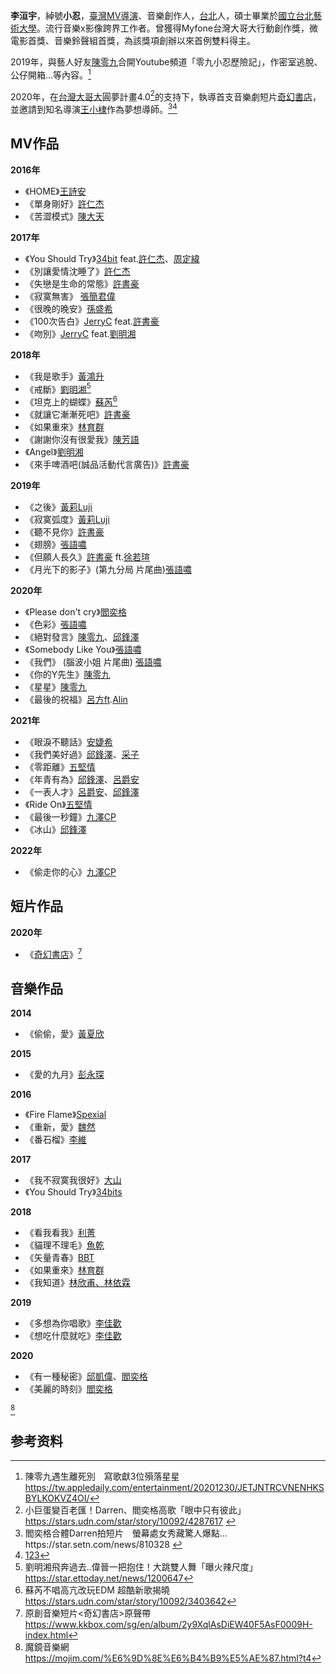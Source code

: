 {{藝人
|姓名 =李洹宇
|類型 =導演
|圖片 =
|羅馬拼音 = Li Huan-Yu
|英文名 =  Sean Li
|暱稱 = 小忍
|國籍 ={{ROC}}
|出生日期 = {{birth date and age|1988|6|13}}
|職業 =導演、編劇
|語言 =
|教育程度 = [[國立台北藝術大學|國立台北藝術大學]]畢業
|配偶 =
|兒女 =
|活躍年代 = 1988年至今
}}
'''李洹宇'''{{BD|1988年|6月13日}}，綽號'''小忍'''，[[臺灣|臺灣]][[MV|MV]][[導演|導演]]、音樂創作人，[[台北|台北]]人，碩士畢業於[[國立台北藝術大學|國立台北藝術大學]]。流行音樂x影像跨界工作者。曾獲得Myfone台灣大哥大行動創作獎，微電影首獎、音樂鈴聲組首獎，為該獎項創辦以來首例雙料得主。

2019年，與藝人好友[[陳零九|陳零九]]合開Youtube頻道「零九小忍歷險記」，作密室逃脫、公仔開箱...等內容。<ref>陳零九遇生離死別　寫歌獻3位殞落星星 https://tw.appledaily.com/entertainment/20201230/JETJNTRCVNENHKSBYLKOKVZ4OI/</ref>

2020年，在[[台灣大哥大|台灣大哥大]]圓夢計畫4.0<ref>小巨蛋變百老匯！Darren、閻奕格高歌「眼中只有彼此」 https://stars.udn.com/star/story/10092/4287617 {{Wayback|url=https://stars.udn.com/star/story/10092/4287617 |date=20200927150402 }}</ref>的支持下，執導首支音樂劇短片[[奇幻書店|奇幻書店]]，並邀請到知名導演[[王小棣|王小棣]]作為夢想導師。<ref>閻奕格合體Darren拍短片　螢幕處女秀藏驚人爆點…https://star.setn.com/news/810328 {{Wayback|url=https://star.setn.com/news/810328 |date=20210116150205 }}</ref><ref>[https://news.housefun.com.tw/mag/hf/49/article/1/180006171719.html][https://news.ebc.net.tw/news/living/123754][https://tw.appledaily.com/entertainment/20180807/S4GEN52DS6YHUIMMDGCYHZ43TA/] </ref>

== MV作品 ==
'''2016年'''
*《HOME》[[王詩安|王詩安]]
*《單身剛好》[[許仁杰|許仁杰]]
*《苦澀模式》[[陳大天|陳大天]]

'''2017年'''
*《You Should Try》[[34bit|34bit]] feat.[[許仁杰|許仁杰]]、[[周定緯|周定緯]]
*《別讓愛情沈睡了》[[許仁杰|許仁杰]]
*《失戀是生命的常態》[[許書豪|許書豪]]
*《寂寞無害》	[[張簡君偉|張簡君偉]]
*《很晚的晚安》[[孫盛希|孫盛希]]
*《100次告白》[[JerryC|JerryC]] feat.[[許書豪|許書豪]]
*《吻別》[[JerryC|JerryC]] feat.[[劉明湘|劉明湘]]

'''2018年'''
*《我是歌手》[[黃鴻升|黃鴻升]]
*《戒斷》[[劉明湘|劉明湘]]<ref>劉明湘飛奔過去..偉晉一把抱住！大跳雙人舞「曝火辣尺度」 https://star.ettoday.net/news/1200647</ref>
*《坦克上的蝴蝶》[[蘇芮|蘇芮]]<ref>蘇芮不唱高亢改玩EDM 超酷新歌揭曉  https://stars.udn.com/star/story/10092/3403642</ref>
*《就讓它漸漸死吧》[[許書豪|許書豪]]
*《如果重來》[[林育群|林育群]]
*《謝謝你沒有很愛我》[[陳芳語|陳芳語]]
*《Angel》[[劉明湘|劉明湘]]
*《來手啤酒吧(誠品活動代言廣告)》[[許書豪|許書豪]]

'''2019年'''
*《之後》[[黃莉|黃莉]][[Luji|Luji]]
*《寂寞弧度》[[黃莉|黃莉]][[Luji|Luji]]
*《聽不見你》[[許書豪|許書豪]]
*《翅膀》[[張語噥|張語噥]]
*《但願人長久》[[許書豪|許書豪]]  ft.[[徐若瑄|徐若瑄]]
*《月光下的影子》(第九分局 片尾曲)[[張語噥|張語噥]]

'''2020年'''
*《Please don't cry》[[閻奕格|閻奕格]]
*《色彩》[[張語噥|張語噥]]
*《絕對發言》[[陳零九|陳零九]]、[[邱鋒澤|邱鋒澤]]
*《Somebody Like You》[[張語噥|張語噥]]
*《我們》 (腦波小姐 片尾曲)	[[張語噥|張語噥]]
*《你的Y先生》[[陳零九|陳零九]]
*《星星》[[陳零九|陳零九]]
*《最後的祝福》[[呂方|呂方]]ft.[[Alin|Alin]]

'''2021年'''
*《眼淚不聽話》[[安婕希|安婕希]]
*《我們美好過》[[邱鋒澤|邱鋒澤]]、[[采子|采子]]
*《零距離》[[五堅情|五堅情]]
*《年青有為》[[邱鋒澤|邱鋒澤]]、[[呂爵安|呂爵安]]
*《一表人才》[[呂爵安|呂爵安]]、[[邱鋒澤|邱鋒澤]]
*《Ride On》[[五堅情|五堅情]]
*《最後一秒鐘》[[九澤CP|九澤CP]]
*《冰山》[[邱鋒澤|邱鋒澤]]

'''2022年'''
*《偷走你的心》[[九澤CP|九澤CP]]

== 短片作品 ==
'''2020年'''
*《[[奇幻書店|奇幻書店]]》<ref>原創音樂短片<奇幻書店>原聲帶 https://www.kkbox.com/sg/en/album/2y9XqlAsDiEW40F5AsF0009H-index.html</ref>

== 音樂作品 ==

'''2014'''
*《偷偷，愛》[[黃夏欣|黃夏欣]]

'''2015'''
*《愛的九月》[[彭永琛|彭永琛]]

'''2016'''
*《Fire Flame》[[Spexial|Spexial]]
*《重新，愛》[[魏然|魏然]]
*《番石榴》[[李維|李維]]

'''2017'''
*《我不寂寞我很好》[[大山|大山]]
*《You Should Try》[[34bits|34bits]] 

'''2018'''
*《看我看我》[[利菁|利菁]]
*《貓理不理毛》[[魚乾|魚乾]]
*《矢量青春》[[BBT|BBT]]
*《如果重來》[[林育群|林育群]]
*《我知道》[[林欣甫、林依霖|林欣甫、林依霖]]

'''2019'''
*《多想為你唱歌》[[李佳歡|李佳歡]]
*《想吃什麼就吃》[[李佳歡|李佳歡]]

'''2020'''
*《有一種秘密》[[邱凱偉|邱凱偉]]、[[閻奕格|閻奕格]]
*《美麗的時刻》[[閻奕格|閻奕格]]

<ref>魔鏡音樂網 https://mojim.com/%E6%9D%8E%E6%B4%B9%E5%AE%87.html?t4</ref>
== 参考资料 ==
